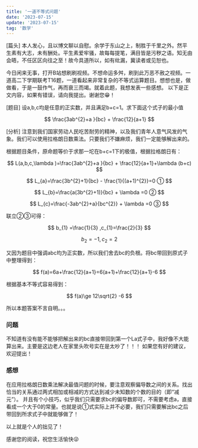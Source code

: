 ```yaml
---
title: '一道不等式问题'
date: '2023-07-15'
update: '2023-07-15'
tag: '数学'
---
```


[篇头] 本人发心，且以博文聊以自慰。余学于东山之上，制胜于千里之外。然平生素有大志，未有酬处。平生素爱牢骚，故每每提笔，满目皆是污秽之语。知无由会晤，不任区区向往之至！故今具道所以，如有纰漏，冀读者或见恕也。

今日闲来无事，打开B站想刷刷视频。不想命运多舛，刷到此万恶不赦之视频。一道高二下学期联考T16题，一道看起来非常复杂的不等式运算题目。想想也是，做做看，于是一鼓作气，再而衰三而竭。就着此题，我想发表一些感想。
以下是正文内容，如果有错误，请向我提出。谢谢您😁！

[题目] 设a,b,c均是任意的正实数，并且满足b+c=1。求下面这个式子的最小值

$$
\frac{3ab^{2}+a }{bc} + \frac{12}{a+1}
$$

[分析] 注意到我们国家劳动人民吃苦耐劳的精神，以及我们青年人意气风发的气象。我们可以使用拉格朗日数乘法。只要我们不嫌麻烦，我们一定能够解出来的。

根据题目条件，原命题等价于求那一坨在b+c=1下的极值，根据拉格朗日有：

$$
L(a,b,c,\lambda )=\frac{3ab^{2}+a }{bc} + \frac{12}{a+1}+\lambda (b+c) 
$$

$$
L_{a}=\frac{3b^{2}+1}{bc} - \frac{1}{(a+1)^{2}}=0 ①
$$

$$
L_{b}=\frac{a(3b^{2}+1)}{bc} + \lambda =0 ②
$$

$$
L_{c}=\frac{-3ab^{2}+a}{bc^{2}} + \lambda =0 ③
$$

联立②③可得：

$$
b_{1} =\frac{1}{3} ,c_{1}=\frac{2}{3}
$$

$$
b_{2} = -1 ,c_{2}= 2
$$

又因为题目中强调abc均为正实数，所以我们舍去bc的负根。将bc带回到原式子中整理得到：

$$
f(a)=6a+\frac{12}{a+1}=6(a+1)+\frac{12}{a+1}-6
$$

根据基本不等式容易得到：

$$
f(a)\ge 12\sqrt{2} -6
$$

所以本题答案不言自明。。。

### 问题

不知道有没有能不能够把解出来的bc直接带回到第一个La式子中，我好像不大能算出来。主要是这边老人在家里头吹号实在是太吵了！！！
如果您有好的建议，欢迎提出！

### 感想

在应用拉格朗日数乘法解决最值问题的时候，要注意观察偏导数之间的关系。找出恰当的关系通过两式相加或相减的方式达到减少未知数的个数的目的（即“减元”）。
并且有个小技巧，似乎我们只需要求bc的偏导数即可，不需要考虑a，直接看成一个大于0的常量。也就是说①式实际上并不必要，我们只需要解出bc之后带回到所求式子中就能够做了！

以上就是个人的拙见了！

感谢您的阅读，祝您生活愉快😜